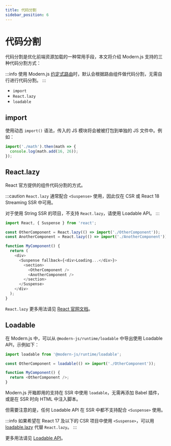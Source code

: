 ```yaml
---
title: 代码分割
sidebar_position: 6
---
```

# 代码分割

代码分割是优化前端资源加载的一种常用手段，本文将介绍 Modern.js 支持的三种代码分割方式：

:::info
使用 Modern.js [约定式路由](/guides/basic-features/routes#约定式路由)时，默认会根据路由组件做代码分割，无需自行进行代码分割。
:::

- `import`
- `React.lazy`
- `loadable`

## import

使用动态 `import()` 语法，传入的 JS 模块将会被被打包到单独的 JS 文件中。例如：

```ts
import('./math').then(math => {
  console.log(math.add(16, 26));
});
```

## React.lazy

React 官方提供的组件代码分割的方式。

:::caution
`React.lazy` 通常配合 `<Suspense>` 使用，因此仅在 CSR 或 React 18 Streaming SSR 中可用。

对于使用 String SSR 的项目，不支持 `React.lazy`，请使用 Loadable API。
:::

```ts
import React, { Suspense } from 'react';

const OtherComponent = React.lazy(() => import('./OtherComponent'));
const AnotherComponent = React.lazy(() => import('./AnotherComponent'));

function MyComponent() {
  return (
    <div>
      <Suspense fallback={<div>Loading...</div>}>
        <section>
          <OtherComponent />
          <AnotherComponent />
        </section>
      </Suspense>
    </div>
  );
}
```

`React.lazy` 更多用法请见 [React 官网文档](https://zh-hans.reactjs.org/docs/code-splitting.html#reactlazy)。

## Loadable

在 Modern.js 中，可以从 `@modern-js/runtime/loadable` 中导出使用 Loadable API，示例如下：

```ts
import loadable from '@modern-js/runtime/loadable';

const OtherComponent = loadable(() => import('./OtherComponent'));

function MyComponent() {
  return <OtherComponent />;
}
```

Modern.js 开箱即用的支持在 SSR 中使用 `loadable`，无需再添加 Babel 插件，或是在 SSR 时向 HTML 中注入脚本。

但需要注意的是，任何 Loadable API 在 SSR 中都不支持配合 `<Suspense>` 使用。

:::info
如果希望在 React 17 及以下的 CSR 项目中使用 `<Suspense>`，可以用 [loadable.lazy](https://loadable-components.com/docs/suspense/) 代替 `React.lazy`。
:::

更多用法请见 [Loadable API](/apis/app/runtime/utility/loadable)。
